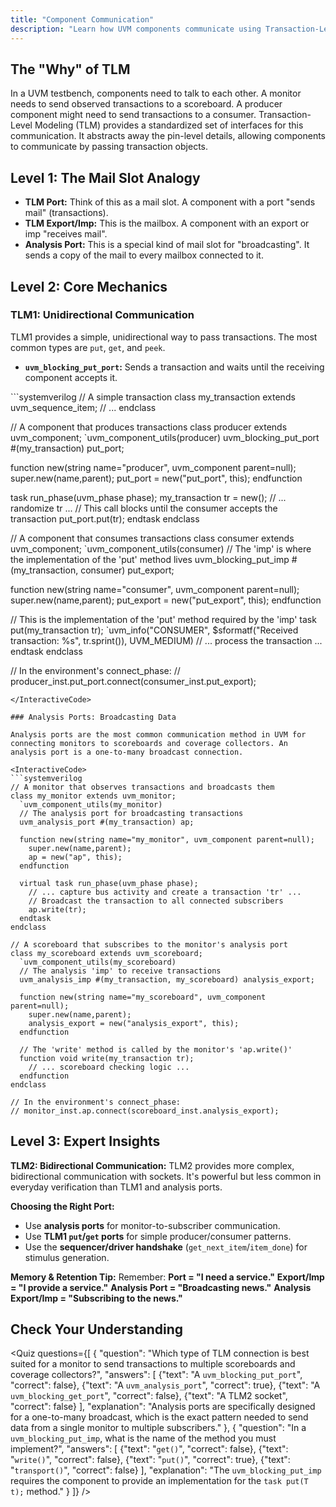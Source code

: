```yaml
---
title: "Component Communication"
description: "Learn how UVM components communicate using Transaction-Level Modeling (TLM), a high-level approach that enables interoperability and reuse."
---
```



## The "Why" of TLM

In a UVM testbench, components need to talk to each other. A monitor needs to send observed transactions to a scoreboard. A producer component might need to send transactions to a consumer. Transaction-Level Modeling (TLM) provides a standardized set of interfaces for this communication. It abstracts away the pin-level details, allowing components to communicate by passing transaction objects.

## Level 1: The Mail Slot Analogy

- **TLM Port:** Think of this as a mail slot. A component with a port "sends mail" (transactions).
- **TLM Export/Imp:** This is the <Link href="/curriculum/T2_Intermediate/I-SV-3_Functional_Coverage/mailboxes">mailbox</Link>. A component with an export or imp "receives mail".
- **Analysis Port:** This is a special kind of mail slot for "broadcasting". It sends a copy of the mail to every mailbox connected to it.

## Level 2: Core Mechanics

### TLM1: Unidirectional Communication

TLM1 provides a simple, unidirectional way to pass transactions. The most common types are `put`, `get`, and `peek`.

- **`uvm_blocking_put_port`:** Sends a transaction and waits until the receiving component accepts it.

<InteractiveCode>
```systemverilog
// A simple transaction
class my_transaction extends uvm_sequence_item;
  // ...
endclass

// A component that produces transactions
class producer extends uvm_component;
  `uvm_component_utils(producer)
  uvm_blocking_put_port #(my_transaction) put_port;

  function new(string name="producer", uvm_component parent=null);
    super.new(name,parent);
    put_port = new("put_port", this);
  endfunction

  task run_phase(uvm_phase phase);
    my_transaction tr = new();
    // ... randomize tr ...
    // This call blocks until the consumer accepts the transaction
    put_port.put(tr);
  endtask
endclass

// A component that consumes transactions
class consumer extends uvm_component;
  `uvm_component_utils(consumer)
  // The 'imp' is where the implementation of the 'put' method lives
  uvm_blocking_put_imp #(my_transaction, consumer) put_export;

  function new(string name="consumer", uvm_component parent=null);
    super.new(name,parent);
    put_export = new("put_export", this);
  endfunction

  // This is the implementation of the 'put' method required by the 'imp'
  task put(my_transaction tr);
    `uvm_info("CONSUMER", $sformatf("Received transaction: %s", tr.sprint()), UVM_MEDIUM)
    // ... process the transaction ...
  endtask
endclass

// In the environment's connect_phase:
// producer_inst.put_port.connect(consumer_inst.put_export);
```
</InteractiveCode>

### Analysis Ports: Broadcasting Data

Analysis ports are the most common communication method in UVM for connecting monitors to scoreboards and coverage collectors. An analysis port is a one-to-many broadcast connection.

<InteractiveCode>
```systemverilog
// A monitor that observes transactions and broadcasts them
class my_monitor extends uvm_monitor;
  `uvm_component_utils(my_monitor)
  // The analysis port for broadcasting transactions
  uvm_analysis_port #(my_transaction) ap;

  function new(string name="my_monitor", uvm_component parent=null);
    super.new(name,parent);
    ap = new("ap", this);
  endfunction

  virtual task run_phase(uvm_phase phase);
    // ... capture bus activity and create a transaction 'tr' ...
    // Broadcast the transaction to all connected subscribers
    ap.write(tr);
  endtask
endclass

// A scoreboard that subscribes to the monitor's analysis port
class my_scoreboard extends uvm_scoreboard;
  `uvm_component_utils(my_scoreboard)
  // The analysis 'imp' to receive transactions
  uvm_analysis_imp #(my_transaction, my_scoreboard) analysis_export;

  function new(string name="my_scoreboard", uvm_component parent=null);
    super.new(name,parent);
    analysis_export = new("analysis_export", this);
  endfunction

  // The 'write' method is called by the monitor's 'ap.write()'
  function void write(my_transaction tr);
    // ... scoreboard checking logic ...
  endfunction
endclass

// In the environment's connect_phase:
// monitor_inst.ap.connect(scoreboard_inst.analysis_export);
```
</InteractiveCode>

<DiagramPlaceholder title="TLM Port/Export Connection" />

## Level 3: Expert Insights

**TLM2: Bidirectional Communication:** TLM2 provides more complex, bidirectional communication with sockets. It's powerful but less common in everyday verification than TLM1 and analysis ports.

**Choosing the Right Port:**
- Use **analysis ports** for monitor-to-subscriber communication.
- Use **TLM1 `put`/`get` ports** for simple producer/consumer patterns.
- Use the **sequencer/driver handshake** (`get_next_item`/`item_done`) for stimulus generation.

**Memory & Retention Tip:** Remember: **Port = "I need a service."** **Export/Imp = "I provide a service."** **Analysis Port = "Broadcasting news."** **Analysis Export/Imp = "Subscribing to the news."**

## Check Your Understanding

<Quiz questions={[
    {
      "question": "Which type of TLM connection is best suited for a monitor to send transactions to multiple scoreboards and coverage collectors?",
      "answers": [
        {"text": "A `uvm_blocking_put_port`", "correct": false},
        {"text": "A `uvm_analysis_port`", "correct": true},
        {"text": "A `uvm_blocking_get_port`", "correct": false},
        {"text": "A TLM2 socket", "correct": false}
      ],
      "explanation": "Analysis ports are specifically designed for a one-to-many broadcast, which is the exact pattern needed to send data from a single monitor to multiple subscribers."
    },
    {
      "question": "In a `uvm_blocking_put_imp`, what is the name of the method you must implement?",
      "answers": [
        {"text": "`get()`", "correct": false},
        {"text": "`write()`", "correct": false},
        {"text": "`put()`", "correct": true},
        {"text": "`transport()`", "correct": false}
      ],
      "explanation": "The `uvm_blocking_put_imp` requires the component to provide an implementation for the `task put(T t);` method."
    }
  ]} />
